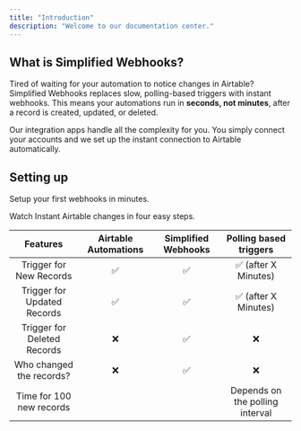 ```yaml
---
title: "Introduction"
description: "Welcome to our documentation center."
---
```


## What is Simplified Webhooks?

Tired of waiting for your automation to notice changes in Airtable? Simplified Webhooks replaces slow, polling-based triggers with instant webhooks. This means your automations run in **seconds, not minutes**, after a record is created, updated, or deleted.

Our integration apps handle all the complexity for you. You simply connect your accounts and we set up the instant connection to Airtable automatically.

## Setting up

Setup your first webhooks in minutes.

<CardGroup cols={2}>
  <Card title="Start on Make" icon="webhook" horizontal href="https://docs.simplified-webhooks.com/quickstart_make">
    Watch Instant Airtable changes in four easy steps.
  </Card>
</CardGroup>

| Features                    | Airtable Automations | Simplified Webhooks | Polling based triggers          |
| :-------------------------: | :------------------: | :-----------------: | :-----------------------------: |
| Trigger for New Records     | ✅                    | ✅                   | ✅ (after X Minutes)             |
| Trigger for Updated Records | ✅                    | ✅                   | ✅ (after X Minutes)             |
| Trigger for Deleted Records | ❌                    | ✅                   | ❌                               |
| Who changed the records?    | ❌                    | ✅                   | ❌                               |
| Time for 100 new records    |                      |                     | Depends on the polling interval |